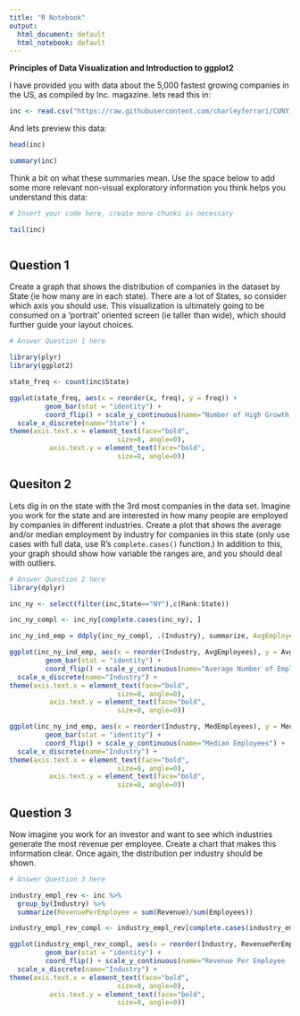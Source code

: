 ```yaml
---
title: "R Notebook"
output:
  html_document: default
  html_notebook: default
---
```


**Principles of Data Visualization and Introduction to ggplot2**

I have provided you with data about the 5,000 fastest growing companies in the US, as compiled by Inc. magazine. lets read this in:

```r

inc <- read.csv("https://raw.githubusercontent.com/charleyferrari/CUNY_DATA_608/master/module1/Data/inc5000_data.csv", header= TRUE)

```

And lets preview this data:

```r

head(inc)

```
```r

summary(inc)

```

Think a bit on what these summaries mean. Use the space below to add some more relevant non-visual exploratory information you think helps you understand this data:

```r

# Insert your code here, create more chunks as necessary

tail(inc)



```

## Question 1

Create a graph that shows the distribution of companies in the dataset by State (ie how many are in each state). There are a lot of States, so consider which axis you should use. This visualization is ultimately going to be consumed on a 'portrait' oriented screen (ie taller than wide), which should further guide your layout choices.

```r



# Answer Question 1 here

library(plyr)
library(ggplot2)

state_freq <- count(inc$State)

ggplot(state_freq, aes(x = reorder(x, freq), y = freq)) +
         geom_bar(stat = "identity") +
         coord_flip() + scale_y_continuous(name="Number of High Growth Companies") +
  scale_x_discrete(name="State") +
theme(axis.text.x = element_text(face="bold",
                           size=8, angle=0),
          axis.text.y = element_text(face="bold",
                           size=8, angle=0))

```

## Quesiton 2

Lets dig in on the state with the 3rd most companies in the data set. Imagine you work for the state and are interested in how many people are employed by companies in different industries. Create a plot that shows the average and/or median employment by industry for companies in this state (only use cases with full data, use R's `complete.cases()` function.) In addition to this, your graph should show how variable the ranges are, and you should deal with outliers.

```r

# Answer Question 2 here
library(dplyr)

inc_ny <- select(filter(inc,State=="NY"),c(Rank:State))

inc_ny_compl <- inc_ny[complete.cases(inc_ny), ]

inc_ny_ind_emp = ddply(inc_ny_compl, .(Industry), summarize, AvgEmployees=mean(Employees), MedEmployees=median(Employees))

ggplot(inc_ny_ind_emp, aes(x = reorder(Industry, AvgEmployees), y = AvgEmployees)) +
         geom_bar(stat = "identity") +
         coord_flip() + scale_y_continuous(name="Average Number of Employees") +
  scale_x_discrete(name="Industry") +
theme(axis.text.x = element_text(face="bold",
                           size=8, angle=0),
          axis.text.y = element_text(face="bold",
                           size=8, angle=0))

ggplot(inc_ny_ind_emp, aes(x = reorder(Industry, MedEmployees), y = MedEmployees)) +
         geom_bar(stat = "identity") +
         coord_flip() + scale_y_continuous(name="Median Employees") +
  scale_x_discrete(name="Industry") +
theme(axis.text.x = element_text(face="bold",
                           size=8, angle=0),
          axis.text.y = element_text(face="bold",
                           size=8, angle=0))


```

## Question 3

Now imagine you work for an investor and want to see which industries generate the most revenue per employee. Create a chart that makes this information clear. Once again, the distribution per industry should be shown.

```r

# Answer Question 3 here

industry_empl_rev <- inc %>%
  group_by(Industry) %>%
  summarize(RevenuePerEmployee = sum(Revenue)/sum(Employees))

industry_empl_rev_compl <- industry_empl_rev[complete.cases(industry_empl_rev), ]

ggplot(industry_empl_rev_compl, aes(x = reorder(Industry, RevenuePerEmployee), y = RevenuePerEmployee)) +
         geom_bar(stat = "identity") +
         coord_flip() + scale_y_continuous(name="Revenue Per Employee ($)") +
  scale_x_discrete(name="Industry") +
theme(axis.text.x = element_text(face="bold",
                           size=8, angle=0),
          axis.text.y = element_text(face="bold",
                           size=8, angle=0))


```


